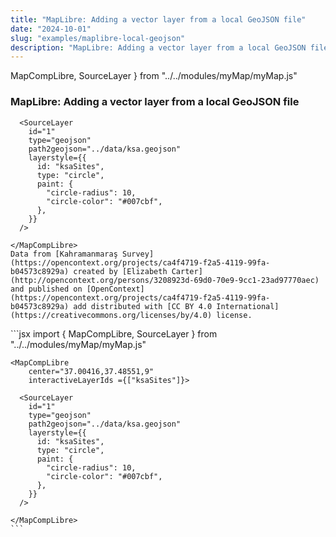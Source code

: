 ```yaml
---
title: "MapLibre: Adding a vector layer from a local GeoJSON file"
date: "2024-10-01"
slug: "examples/maplibre-local-geojson"
description: "MapLibre: Adding a vector layer from a local GeoJSON file"
---
```


  MapCompLibre,
  SourceLayer
} from "../../modules/myMap/myMap.js"


### MapLibre: Adding a vector layer from a local GeoJSON file


<div className="row mt-3 mb-5 border-top border-bottom py-3">
  <div className="col-6">
    <MapCompLibre 
        center="37.00416,37.48551,9"
        interactiveLayerIds ={["ksaSites"]}>

      <SourceLayer
        id="1"
        type="geojson"
        path2geojson="../data/ksa.geojson"
        layerstyle={{
          id: "ksaSites",
          type: "circle",
          paint: {
            "circle-radius": 10,
            "circle-color": "#007cbf",
          },
        }}
      />

    </MapCompLibre>
    Data from [Kahramanmaraş Survey](https://opencontext.org/projects/ca4f4719-f2a5-4119-99fa-b04573c8929a) created by [Elizabeth Carter](http://opencontext.org/persons/3208923d-69d0-70e9-9cc1-23ad97770aec) and published on [OpenContext](https://opencontext.org/projects/ca4f4719-f2a5-4119-99fa-b04573c8929a) add distributed with [CC BY 4.0 International](https://creativecommons.org/licenses/by/4.0) license.

  </div>
  <div className="col-6">
    ```jsx
    import {
      MapCompLibre,
      SourceLayer
    } from "../../modules/myMap/myMap.js"

    <MapCompLibre 
        center="37.00416,37.48551,9"
        interactiveLayerIds ={["ksaSites"]}>

      <SourceLayer
        id="1"
        type="geojson"
        path2geojson="../data/ksa.geojson"
        layerstyle={{
          id: "ksaSites",
          type: "circle",
          paint: {
            "circle-radius": 10,
            "circle-color": "#007cbf",
          },
        }}
      />
      
    </MapCompLibre>
    ```
  </div>
</div>